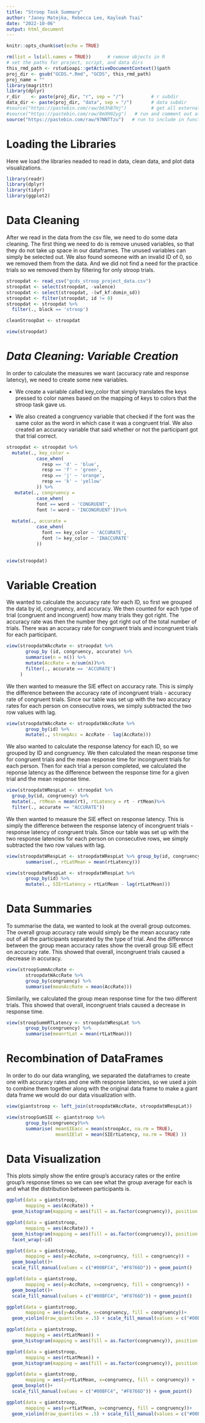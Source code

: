 ```yaml
---
title: "Stroop Task Summary"
author: "Janey Matejka, Rebecca Lee, Kayleah Tsai"
date: "2022-10-06"
output: html_document
---
```

```r
knitr::opts_chunk$set(echo = TRUE)
```

```r
rm(list = ls(all.names = TRUE))      # remove objects in R
# set the paths for project, script, and data dirs
this_rmd_path <- rstudioapi::getActiveDocumentContext()$path
proj_dir <- gsub("GCDS.*.Rmd", "GCDS", this_rmd_path)
proj_name = ""
library(magrittr)
library(dplyr)
r_dir    <- paste(proj_dir, "r", sep = "/")          # r subdir
data_dir <- paste(proj_dir, "data", sep = "/")       # data subdir
#source("https://pastebin.com/raw/b63hB7Hj")         # get all externals
#source("https://pastebin.com/raw/8mXH02yg")   # run and comment out after knitting
source("https://pastebin.com/raw/97NNTTzu")   # run to include in function definitions 
```

# **Loading the Libraries**

Here we load the libraries neaded to read in data, clean data, and plot data visualizations.


```r
library(readr)
library(dplyr)
library(tidyr)
library(ggplot2)
```


# **Data Cleaning**

After we read in the data from the csv file, we need to do some data cleaning. The first thing we need to do is remove unused variables, so that they do not take up space in our dataframes. The unused variables can simply be selected out. We also found someone with an invalid ID of 0, so we removed them from the data. And we did not find a need for the practice trials so we removed them by filtering for only stroop trials.

```r
stroopdat <- read_csv("gcds_stroop_project_data.csv")
stroopdat <- select(stroopdat, -valence)
stroopdat <- select(stroopdat, -(wf_kf:domin_sd))
stroopdat <- filter(stroopdat, id != 0)
stroopdat <- stroopdat %>%
  filter(., block == 'stroop')

cleanStroopDat <- stroopdat

view(stroopdat)
```


# *Data Cleaning: Variable Creation*
In order to calculate the measures we want (accuracy rate and response latency), we need to create some new variables. 

- We create a variable called key_color that simply translates the keys pressed to color names based on the mapping of keys to colors that the stroop task gave us.

- We also created a congruency variable that checked if the font was the same color as the word in which case it was a congruent trial.
We also created an accuracy variable that said whether or not the participant got that trial correct.


```r
stroopdat <- stroopdat %>%
  mutate(., key_color =
           case_when(
             resp == 'd' ~ 'blue',
             resp == 'f' ~ 'green', 
             resp == 'j' ~ 'orange',
             resp == 'k' ~ 'yellow'
           )) %>%
   mutate(., congruency = 
           case_when(
           font == word ~ 'CONGRUENT', 
           font != word ~ 'INCONGRUENT'))%>%
  
  mutate(., accurate =
           case_when(
             font == key_color ~ 'ACCURATE', 
             font != key_color ~ 'INACCURATE'
           ))
 

view(stroopdat)
```


# **Variable Creation**

We wanted to calculate the accuracy rate for each ID, so first we grouped the data by id, congruency, and accuracy. We then counted for each type of trial (congruent and incongruent) how many trials they got right. The accuracy rate was then the number they got right out of the total number of trials. There was an accuracy rate for congruent trials and incongruent trials for each participant.

```r
view(stroopdatWAccRate <- stroopdat %>%
       group_by (id, congruency, accurate) %>%
       summarise(n = n()) %>%
       mutate(AccRate = n/sum(n))%>%
       filter(., accurate == 'ACCURATE')
     )
```
 
We then wanted to measure the SIE effect on accuracy rate. This is simply the difference between the accuracy rate of incongruent trials - accuracy rate of congruent trials. Since our table was set up with the two accuracy rates for each person on consecutive rows, we simply subtracted the two row values with lag.

```r
view(stroopdatWAccRate <- stroopdatWAccRate %>% 
       group_by(id) %>%
       mutate(., stroopAcc = AccRate - lag(AccRate)))
```

We also wanted to calculate the response latency for each ID, so we grouped by ID and congruency. We then calculated the mean response time for congruent trials and the mean response time for incongruent trials for each person. Then for each trial a person completed, we calculated the reponse latency as the difference between the response time for a given trial and the mean response time.


```r
view(stroopdatWRespLat <- stroopdat %>%
  group_by(id, congruency) %>%
  mutate(., rtMean = mean(rt), rtLatency = rt - rtMean)%>% 
  filter(., accurate == "ACCURATE")) 
```

We then wanted to measure the SIE effect on response latency. This is simply the difference between the response latency of incongruent trials - response latency of congruent trials. Since our table was set up with the two response latencies for each person on consecutive rows, we simply subtracted the two row values with lag.
```r
view(stroopdatWRespLat <- stroopdatWRespLat %>% group_by(id, congruency) %>%
       summarise(., rtLatMean = mean(rtLatency)))
```


```r
view(stroopdatWRespLat <- stroopdatWRespLat %>%
       group_by(id) %>%
       mutate(., SIErtLatency = rtLatMean - lag(rtLatMean)))
```

# **Data Summaries**

To summarise the data, we wanted to look at the overall group outcomes. The overall group accuracy rate would simply be the mean accuracy rate out of all the participants separated by the type of trial. And the difference between the group mean accuracy rates show the overall group SIE effect on accuracy rate. This showed that overall, incongruent trials caused a decrease in accuracy.

```r
view(stroopSummAccRate <-
       stroopdatWAccRate %>%
       group_by(congruency) %>%
       summarise(meanAccRate = mean(AccRate)))
```

Similarily, we calculated the group mean response time for the two different trials. This showed that overall, incongruent trials caused a decrease in response time.

```r
view(stroopSummRTLatency <- stroopdatWRespLat %>%
       group_by(congruency) %>%
       summarise(meanrtLat = mean(rtLatMean)))
```


# **Recombination of DataFrames**

In order to do our data wrangling, we separated the dataframes to create one with accuracy rates and one with response latencies, so we used a join to combine them together along with the original data frame to make a giant data frame we would do our data visualization with.
```r
view(giantstroop <- left_join(stroopdatWAccRate, stroopdatWRespLat))
```

```r
view(stroopSumSIE <- giantstroop %>%
       group_by(congruency)%>%
       summarise( meanSIEacc = mean(stroopAcc, na.rm = TRUE), 
                  meanSIElat = mean(SIErtLatency, na.rm = TRUE) ))

```


# **Data Visualization**

This plots simply show the entire group's  accuracy rates or the entire group's response times so we can see what the group average for each is and what the distribution between participants is.
```r
ggplot(data = giantstroop,
       mapping = aes(AccRate)) +
  geom_histogram(mapping = aes(fill = as.factor(congruency)), position = "dodge") + scale_fill_manual(values = c("#00BFC4", "#F8766D"))

```

```r
ggplot(data = giantstroop, 
       mapping = aes(AccRate)) +
  geom_histogram(mapping = aes(fill = as.factor(congruency)), position = "dodge") + scale_fill_manual(values = c("#00BFC4", "#F8766D")) +
  facet_wrap(~id)
```

```r
ggplot(data = giantstroop,
       mapping = aes(y=AccRate, x=congruency, fill = congruency)) +
  geom_boxplot()+
  scale_fill_manual(values = c("#00BFC4", "#F8766D")) + geom_point()
```

```r
ggplot(data = giantstroop,
       mapping = aes(y=AccRate, x=congruency, fill = congruency)) +
  geom_boxplot()+
  scale_fill_manual(values = c("#00BFC4", "#F8766D")) + geom_point()
```

```r
ggplot(data = giantstroop, 
       mapping = aes(y=AccRate, x=congruency, fill = congruency))+
  geom_violin(draw_quantiles = .5) + scale_fill_manual(values = c("#00BFC4", "#F8766D")) 
```


```r
ggplot(data = giantstroop, 
       mapping = aes(rtLatMean)) +
  geom_histogram(mapping = aes(fill = as.factor(congruency)), position = "dodge") + scale_fill_manual(values = c("#00BFC4", "#F8766D"))

```

```r
ggplot(data = giantstroop, 
       mapping = aes(rtLatMean)) +
  geom_histogram(mapping = aes(fill = as.factor(congruency)), position = "dodge") + scale_fill_manual(values = c("#00BFC4", "#F8766D")) + facet_wrap(~id)
```

```r
ggplot(data = giantstroop,
       mapping = aes(y=rtLatMean, x=congruency, fill = congruency)) +
  geom_boxplot()+
  scale_fill_manual(values = c("#00BFC4", "#F8766D")) + geom_point()
```

```r
ggplot(data = giantstroop, 
       mapping = aes(y=rtLatMean, x=congruency, fill = congruency))+
  geom_violin(draw_quantiles = .5) + scale_fill_manual(values = c("#00BFC4", "#F8766D"))

```

